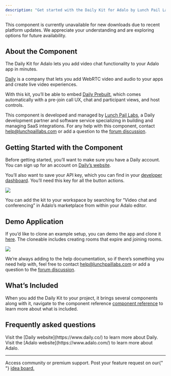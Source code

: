 ```yaml
---
description: "Get started with the Daily Kit for Adalo by Lunch Pail Labs."
---
```


<Warning>
  This component is currently unavailable for new downloads due to recent
  platform updates. We appreciate your understanding and are exploring options
  for future availability.
</Warning>

## About the Component

The Daily Kit for Adalo lets you add video chat functionality to your Adalo app in minutes.

[Daily](https://www.daily.co/) is a company that lets you add WebRTC video and audio to your apps and create live video experiences.

With this kit, you’ll be able to embed [Daily Prebuilt](https://www.daily.co/prebuilt), which comes automatically with a pre-join call UX, chat and participant views, and host controls.

This component is developed and managed by [Lunch Pail Labs](https://lunchpaillabs.com/), a Daily development partner and software service specializing in building and managing SaaS integrations. For any help with this component, contact [help@lunchpaillabs.com](mailto:help@lunchpaillabs.com) or add a question to the [forum discussion](https://forum.adalo.com/t/coming-soon-free-daily-co-video-chat-component/24154).

## Getting Started with the Component

Before getting started, you’ll want to make sure you have a Daily account. You can sign up for an account on [Daily’s website](https://dashboard.daily.co/signup).

You’ll also want to save your API key, which you can find in your [developer dashboard](https://dashboard.daily.co/developers). You’ll need this key for all the button actions.

<Frame>
  <img src="https://uploads-ssl.webflow.com/5eed6e6fe625d140525c5769/66c25bff4c80d85252028c60_CleanShot%202023-11-28%20at%2014.07.22%402x%20(1).png" />
</Frame>

You can add the kit to your workspace by searching for “Video chat and conferencing” in Adalo’s marketplace from within your Adalo editor.

## Demo Application

If you’d like to clone an example setup, you can demo the app and clone it [here](https://previewer.adalo.com/cd2ebd72-9e57-468e-aaa5-fd6eec972283). The cloneable includes creating rooms that expire and joining rooms.

<Frame>
  <img src="https://uploads-ssl.webflow.com/5eed6e6fe625d140525c5769/66c25bff7adc52fac6e99e15_CleanShot%202023-11-28%20at%2014.25.39%402x%20(1).png" />
</Frame>

We’re always adding to the help documentation, so if there’s something you need help with, feel free to contact [help@lunchpaillabs.com](mailto:help@lunchpaillabs.com) or add a question to the [forum discussion](https://forum.adalo.com/t/coming-soon-free-daily-co-video-chat-component/24154).

## What’s Included

When you add the Daily Kit to your project, it brings several components along with it, navigate to the component reference [component reference](/adalo/daily/component-reference/) to learn more about what is included.

## Frequently asked questions

<AccordionGroup>
  <Accordion title="Where can I learn more about Daily?">
    Visit the [Daily website](https://www.daily.co/) to learn more about Daily.
  </Accordion>
  <Accordion title="Where can I learn more about Adalo?">
    Visit the [Adalo website](https://www.adalo.com/) to learn more about Adalo.
  </Accordion>
</AccordionGroup>

---

<CardGroup cols={2}>
  <Card title="Need Help?" icon="envelope" href="/support/plans">
    Access community or premium support.
  </Card>
  <Card
    title="Have a feature request?"
    icon="lightbulb"
    href="https://lunchpaillabs.canny.io/feature-requests?selectedCategory=video-chat-kit-for-adalo"
  >
    Post your feature request on our{" "}
    <a href="https://lunchpaillabs.canny.io/feature-requests?selectedCategory=video-chat-kit-for-adalo">
      idea board.
    </a>
  </Card>
</CardGroup>
